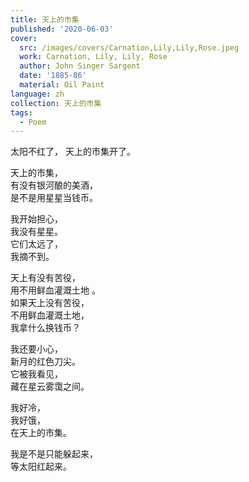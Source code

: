 ---
title: 天上的市集
published: '2020-06-03'
cover:
  src: /images/covers/Carnation,Lily,Lily,Rose.jpeg
  work: Carnation, Lily, Lily, Rose
  author: John Singer Sargent
  date: '1885-86'
  material: Oil Paint
language: zh
collection: 天上的市集
tags:
  - Poem
---

<section className="flex-center">
<section>
太阳不红了，  
天上的市集开了。

天上的市集，  
有没有银河酿的美酒，  
是不是用星星当钱币。

我开始担心，  
我没有星星。  
它们太远了，  
我摘不到。

天上有没有苦役，  
用不用鲜血灌溉土地 。  
如果天上没有苦役，  
不用鲜血灌溉土地，  
我拿什么换钱币？

我还要小心，  
新月的红色刀尖。  
它被我看见，  
藏在星云雾霭之间。

我好冷，  
我好饿，  
在天上的市集。

我是不是只能躲起来，  
等太阳红起来。

</section>
</section>

